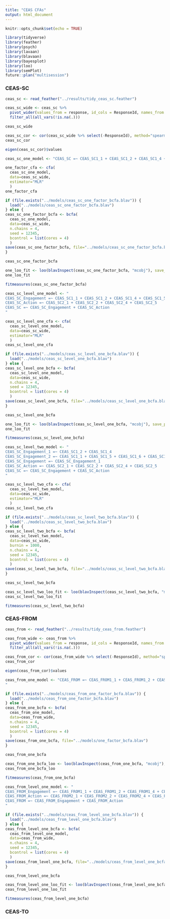 ```yaml
---
title: "CEAS CFAs"
output: html_document
---
```


```r
knitr::opts_chunk$set(echo = TRUE)
```

```r
library(tidyverse)
library(feather)
library(psych)
library(lavaan)
library(blavaan)
library(bayesplot)
library(loo)
library(semPlot)
future::plan("multisession")
```

### CEAS-SC

```r
ceas_sc <- read_feather("../results/tidy_ceas_sc.feather")
```

```r
ceas_sc_wide <- ceas_sc %>% 
  pivot_wider(values_from = response, id_cols = ResponseId, names_from = item) %>% 
  filter_all(all_vars(!is.na(.)))

ceas_sc_wide
```

```r
ceas_sc_cor <- cor(ceas_sc_wide %>% select(-ResponseId), method="spearman")
ceas_sc_cor
```

```r
eigen(ceas_sc_cor)$values
```

```r
ceas_sc_one_model <- "CEAS_SC =~ CEAS_SC1_1 + CEAS_SC1_2 + CEAS_SC1_4 + CEAS_SC1_5 + CEAS_SC1_6 + CEAS_SC1_8 + CEAS_SC2_1 + CEAS_SC2_2 + CEAS_SC2_4 + CEAS_SC2_5"

one_factor_cfa <- cfa(
  ceas_sc_one_model, 
  data=ceas_sc_wide, 
  estimator="MLR"
  )
one_factor_cfa
```

```r

if (file.exists("../models/ceas_sc_one_factor_bcfa.blav")) {
  load("../models/ceas_sc_one_factor_bcfa.blav")
} else {
ceas_sc_one_factor_bcfa <- bcfa(
  ceas_sc_one_model, 
  data=ceas_sc_wide,
  n.chains = 4,
  seed = 12345,
  bcontrol = list(cores = 4)
  )
save(ceas_sc_one_factor_bcfa, file="../models/ceas_sc_one_factor_bcfa.blav")
}

ceas_sc_one_factor_bcfa
```

```r
one_loo_fit <- loo(blavInspect(ceas_sc_one_factor_bcfa, "mcobj"), save_psis=TRUE, k_threshold = 0.5)
one_loo_fit
```

```r
fitmeasures(ceas_sc_one_factor_bcfa)
```

```r
ceas_sc_level_one_model <- "
CEAS_SC_Engagement =~ CEAS_SC1_1 + CEAS_SC1_2 + CEAS_SC1_4 + CEAS_SC1_5 + CEAS_SC1_6 + CEAS_SC1_8
CEAS_SC_Action =~ CEAS_SC2_1 + CEAS_SC2_2 + CEAS_SC2_4 + CEAS_SC2_5
CEAS_SC =~ CEAS_SC_Engagement + CEAS_SC_Action
"

ceas_sc_level_one_cfa <- cfa(
  ceas_sc_level_one_model, 
  data=ceas_sc_wide, 
  estimator="MLR"
  )
ceas_sc_level_one_cfa
```

```r
if (file.exists("../models/ceas_sc_level_one_bcfa.blav")) {
  load("../models/ceas_sc_level_one_bcfa.blav")
} else {
ceas_sc_level_one_bcfa <- bcfa(
  ceas_sc_level_one_model, 
  data=ceas_sc_wide,
  n.chains = 4,
  seed = 12345,
  bcontrol = list(cores = 4)
  )
save(ceas_sc_level_one_bcfa, file="../models/ceas_sc_level_one_bcfa.blav")
}

ceas_sc_level_one_bcfa
```

```r
one_loo_fit <- loo(blavInspect(ceas_sc_level_one_bcfa, "mcobj"), save_psis=TRUE, k_threshold = 0.5)
one_loo_fit
```

```r
fitmeasures(ceas_sc_level_one_bcfa)
```

```r
ceas_sc_level_two_model <- "
CEAS_SC_Engagement_1 =~ CEAS_SC1_2 + CEAS_SC1_4
CEAS_SC_Engagement_2 =~ CEAS_SC1_1 + CEAS_SC1_5 + CEAS_SC1_6 + CEAS_SC1_8
CEAS_SC_Engagement =~ CEAS_SC_Engagement_1
CEAS_SC_Action =~ CEAS_SC2_1 + CEAS_SC2_2 + CEAS_SC2_4 + CEAS_SC2_5
CEAS_SC =~ CEAS_SC_Engagement + CEAS_SC_Action
"

ceas_sc_level_two_cfa <- cfa(
  ceas_sc_level_two_model, 
  data=ceas_sc_wide, 
  estimator="MLR"
  )
ceas_sc_level_two_cfa
```

```r
if (file.exists("../models/ceas_sc_level_two_bcfa.blav")) {
  load("../models/ceas_sc_level_two_bcfa.blav")
} else {
ceas_sc_level_two_bcfa <- bcfa(
  ceas_sc_level_two_model, 
  data=ceas_sc_wide,
  burnin = 1000,
  n.chains = 4,
  seed = 12345,
  bcontrol = list(cores = 4)
  )
save(ceas_sc_level_two_bcfa, file="../models/ceas_sc_level_two_bcfa.blav")
}

ceas_sc_level_two_bcfa
```

```r
ceas_sc_level_two_loo_fit <- loo(blavInspect(ceas_sc_level_two_bcfa, "mcobj"), save_psis=TRUE, k_threshold = 0.5)
ceas_sc_level_two_loo_fit
```

```r
fitmeasures(ceas_sc_level_two_bcfa)
```

### CEAS-FROM

```r
ceas_from <- read_feather("../results/tidy_ceas_from.feather")
```

```r
ceas_from_wide <- ceas_from %>% 
  pivot_wider(values_from = response, id_cols = ResponseId, names_from = item) %>% 
  filter_all(all_vars(!is.na(.)))
```

```r
ceas_from_cor <- cor(ceas_from_wide %>% select(-ResponseId), method="spearman")
ceas_from_cor
```

```r
eigen(ceas_from_cor)$values
```

```r
ceas_from_one_model <- "CEAS_FROM =~ CEAS_FROM1_1 + CEAS_FROM1_2 + CEAS_FROM1_4 + CEAS_FROM1_5 + CEAS_FROM1_6 + CEAS_FROM1_8 + CEAS_FROM2_1 + CEAS_FROM2_2 + CEAS_FROM2_4 + CEAS_FROM2_5
"

if (file.exists("../models/ceas_from_one_factor_bcfa.blav")) {
  load("../models/ceas_from_one_factor_bcfa.blav")
} else {
ceas_from_one_bcfa <- bcfa(
  ceas_from_one_model, 
  data=ceas_from_wide,
  n.chains = 4,
  seed = 12345,
  bcontrol = list(cores = 4)
  )
save(ceas_from_one_bcfa, file="../models/one_factor_bcfa.blav")
}

ceas_from_one_bcfa
```

```r
ceas_from_one_bcfa_loo <- loo(blavInspect(ceas_from_one_bcfa, "mcobj"), save_psis=TRUE, k_threshold = 0.5)
ceas_from_one_bcfa_loo
```

```r
fitmeasures(ceas_from_one_bcfa)
```

```r
ceas_from_level_one_model <- "
CEAS_FROM_Engagement =~ CEAS_FROM1_1 + CEAS_FROM1_2 + CEAS_FROM1_4 + CEAS_FROM1_5 + CEAS_FROM1_6 + CEAS_FROM1_8
CEAS_FROM_Action =~ CEAS_FROM2_1 + CEAS_FROM2_2 + CEAS_FROM2_4 + CEAS_FROM2_5
CEAS_FROM =~ CEAS_FROM_Engagement + CEAS_FROM_Action
"
```

```r
if (file.exists("../models/ceas_from_level_one_bcfa.blav")) {
  load("../models/ceas_from_level_one_bcfa.blav")
} else {
ceas_from_level_one_bcfa <- bcfa(
  ceas_from_level_one_model, 
  data=ceas_from_wide,
  n.chains = 4,
  seed = 12345,
  bcontrol = list(cores = 4)
  )
save(ceas_from_level_one_bcfa, file="../models/ceas_from_level_one_bcfa.blav")
}

ceas_from_level_one_bcfa
```

```r
ceas_from_level_one_loo_fit <- loo(blavInspect(ceas_from_level_one_bcfa, "mcobj"), save_psis=TRUE, k_threshold = 0.5)
ceas_from_level_one_loo_fit
```

```r
fitmeasures(ceas_from_level_one_bcfa)
```

### CEAS-TO
